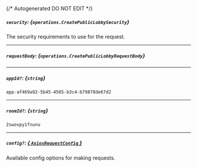 {/* Autogenerated DO NOT EDIT  */}

##### `security`: *{`operations.CreatePublicLobbySecurity`}*
The security requirements to use for the request.
<Collapsible>
    <CreatePublicLobbySecurity/>
</Collapsible>

---
##### `requestBody`: *{`operations.CreatePublicLobbyRequestBody`}*
<Collapsible>
    <CreatePublicLobbyRequestBody/>
</Collapsible>

---
##### `appId?`: *{`string`}*
`app-af469a92-5b45-4565-b3c4-b79878de67d2`

---
##### `roomId?`: *{`string`}*
`2swovpy1fnunu`

---
##### `config?`: [*{ `AxiosRequestConfig` }*](https://axios-http.com/docs/req_config)
Available config options for making requests.


